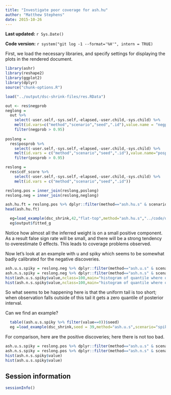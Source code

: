 ```yaml
---
title: "Investigate poor coverage for ash.hu"
author: "Matthew Stephens"
date: 2015-10-26
---
```


**Last updated:** `r Sys.Date()`

**Code version:** `r system("git log -1 --format='%H'", intern = TRUE)`

First, we load the necessary libraries, and specify settings for
displaying the plots in the rendered document.

```r
library(ashr)
library(reshape2)
library(ggplot2)
library(dplyr)
source("chunk-options.R")
```

```r
load("../output/dsc-shrink-files/res.RData")

out <- res$negprob
neglong = 
  out %>% 
    select(-user.self,-sys.self,-elapsed,-user.child,-sys.child) %>%
    melt(id.vars=c("method","scenario","seed",".id"),value.name = "negprob") %>%
    filter(negprob > 0.95)
 
poslong = 
  res$posprob %>% 
    select(-user.self,-sys.self,-elapsed,-user.child,-sys.child) %>%
    melt(id.vars = c("method","scenario","seed",".id"),value.name="posprob") %>%
    filter(posprob > 0.95)

reslong = 
  res$cdf_score %>% 
    select(-user.self,-sys.self,-elapsed,-user.child,-sys.child) %>%    
    melt(id.vars = c("method","scenario","seed",".id"))

reslong.pos = inner_join(reslong,poslong)
reslong.neg = inner_join(reslong,neglong)

```


```r
ash.hu.ft = reslong.pos %>% dplyr::filter(method=="ash.hu.s" & scenario=="flat-top")
head(ash.hu.ft)
```

```r
  eg=load_example(dsc_shrink,42,"flat-top",method="ash.hu.s","../code/dsc-shrink")
  eg$output$fitted_g
```

Notice how almost all the inferred weight is on a small positive component. As a result false sign rate will be small, and there will be a strong tendency
to overestimate 0 effects. This leads to coverage problems observed.

Now let's look at an example with u and spiky which seems to be somewhat badly calibrated for the negative discoveries. 
```r
ash.u.s.spiky = reslong.neg %>% dplyr::filter(method=="ash.u.s" & scenario=="spiky")
ash.n.s.spiky = reslong.neg %>% dplyr::filter(method=="ash.n.s" & scenario=="spiky")
hist(ash.u.s.spiky$value,nclass=100,main="histogram of quantile where observation falls in its CI; significant negative discoveries")
hist(ash.n.s.spiky$value,nclass=100,main="histogram of quantile where observation falls in its CI; significant negative discoveries")
```

So what seems to be happening here is that the uniform tail is too short; when observation falls outside of this tail it gets a zero quantile of posterior interval.

Can we find an example?
```r
  table((ash.u.s.spiky %>% filter(value==0))$seed)
  eg =load_example(dsc_shrink,seed = 39,method="ash.u.s",scenario="spiky","../code/dsc-shrink")
```


For comparison, here are the positive discoveries; here there is not too bad.
```r
ash.u.s.spiky = reslong.pos %>% dplyr::filter(method=="ash.u.s" & scenario=="spiky")
ash.n.s.spiky = reslong.pos %>% dplyr::filter(method=="ash.n.s" & scenario=="spiky")
hist(ash.n.s.spiky$value)
hist(ash.u.s.spiky$value)
```


## Session information

```r
sessionInfo()
```


